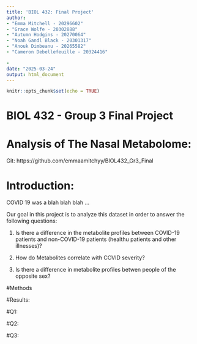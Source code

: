 ```yaml
---
title: 'BIOL 432: Final Project'
author: 
- "Emma Mitchell - 20296602"
- "Grace Wolfe - 20302888"
- "Autumn Hodgins - 20270064"
- "Noah Gandl Black - 20301317"
- "Anouk Dimbeanu - 20265582"
- "Cameron Debellefeuille - 20324416"

- 
date: "2025-03-24"
output: html_document
---
```


```r
knitr::opts_chunk$set(echo = TRUE)
```

# BIOL 432 - Group 3 Final Project 

# Analysis of The Nasal Metabolome: 

Git: https://github.com/emmaamitchyy/BIOL432_Gr3_Final 

# Introduction: 

COVID 19 was a blah blah blah ...

Our goal in this project is to analyze this dataset in order to answer the following questions: 

1. Is there a difference in the metabolite profiles between COVID-19 patients and non-COVID-19 patients (healthu patients and other illnesses)?

2. How do Metabolites correlate with COVID severity? 

3. Is there a difference in metabolite profiles betwen people of the opposite sex? 


#Methods 

#Results: 

#Q1:

#Q2: 

#Q3:








